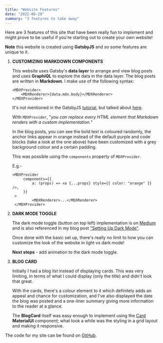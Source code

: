 ```yaml
---
title: "Website Features"
date: "2022-08-28"
summary: "3 features to take away"
---
```


Here are 3 features of this site that have been really fun to implement and might prove to be useful
if you're starting out to create your own website!

**Note** this website is created using **GatsbyJS** and so some features are unique to it.

1. **CUSTOMIZING MARKDOWN COMPONENTS**

   This website uses Gatsby's **data layer** to arrange and view blog posts and uses **GraphiQL** to explore
   the data in the data layer. The blog posts are written in **Markdown**.
   I make use of the following syntax:

   ```
   <MDXProvider>
       <MDXRenderer>{data.mdx.body}</MDXRenderer>
   </MDXProvider>
   ```

   It's not mentioned in the GatsbyJS [tutorial](https://www.gatsbyjs.com/docs/tutorial/), but talked about
   [here](https://www.gatsbyjs.com/docs/how-to/routing/customizing-components/).

   With `MDXProvider`, "_you can replace every HTML element that Markdown renders with a custom implementation._"

   In the blog posts, you can see the bold text is coloured randomly, the anchor links appear in orange
   instead of the default purple and code blocks (take a look at the one above) have been customized
   with a grey background colour and a certain padding.

   This was possible using the `components` property of `MDXProvider`.

   E.g.-

   ```
   <MDXProvider
        components={{
            a: (props) => <a {...props} style={{ color: "orange" }} />,
        }}
    >
            <MDXRenderer>...</MDXRenderer>
    </MDXProvider>

   ```

2. **DARK MODE TOGGLE**

   The dark mode toggle (button on top left) implementation is on [Medium](https://medium.com/front-end-weekly/setting-up-dark-mode-on-my-personal-website-300eb28c2c5c)
   and is also referenced in my blog post ["Setting Up Dark Mode"](https://shivangisareen.com/blog/setting-up-dark-mode).

   Once done with the basic set up, there's really no limit to how you can customize the look of the website in light vs dark mode!

   **Next steps** - add animation to the dark mode toggle.

3. **BLOG CARD**

   Initially I had a blog _list_ instead of displaying cards. This was very limiting, in terms of what I could display (only the title) and
   didn't look that great.

   With the cards, there's a colour element to it which definitely adds an appeal and chance for customization, and I've also displayed
   the date the blog was posted and a one-liner summary giving more information to the reader at a glance.

   The **BlogCard** itself was easy enough to implement using the [Card](https://mui.com/material-ui/react-card/) **MaterialUI** component; what
   took a while was the styling in a grid layout and making it responsive.

The code for my site can be found on [GitHub](https://github.com/shivangisareen/my-blog).
